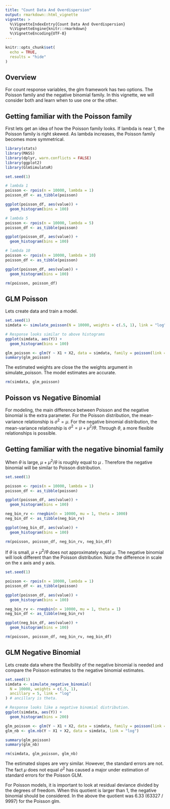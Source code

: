 ---
title: "Count Data And Overdispersion"
output: rmarkdown::html_vignette
vignette: >
  %\VignetteIndexEntry{Count Data And Overdispersion}
  %\VignetteEngine{knitr::rmarkdown}
  %\VignetteEncoding{UTF-8}
---

```{r setup, include=FALSE}
knitr::opts_chunk$set(
  echo = TRUE,
  results = "hide"
)
```

## Overview

For count response variables, the glm framework has two options. The Poisson family and the negative binomial family. In this vignette, we will consider both and learn when to use one or the other.


## Getting familiar with the Poisson family

First lets get an idea of how the Poisson family looks. If lambda is near 1, the Poisson family is right skewed. As lambda increases, the Poisson family becomes more symmetrical. 

```{r PoissonHistogram, echo=TRUE}
library(stats)
library(MASS)
library(dplyr, warn.conflicts = FALSE)
library(ggplot2)
library(GlmSimulatoR)

set.seed(1)

# lambda 1
poisson <- rpois(n = 10000, lambda = 1)
poisson_df <- as_tibble(poisson)

ggplot(poisson_df, aes(value)) +
  geom_histogram(bins = 100)

# lambda 5
poisson <- rpois(n = 10000, lambda = 5)
poisson_df <- as_tibble(poisson)

ggplot(poisson_df, aes(value)) +
  geom_histogram(bins = 100)

# lambda 10
poisson <- rpois(n = 10000, lambda = 10)
poisson_df <- as_tibble(poisson)

ggplot(poisson_df, aes(value)) +
  geom_histogram(bins = 100)
```

```{r, echo=FALSE}
rm(poisson, poisson_df)
```


## GLM Poisson
Lets create data and train a model. 

```{r PoissonGlm, echo=TRUE, results='markup'}
set.seed(1)
simdata <- simulate_poisson(N = 10000, weights = c(.5, 1), link = "log")

# Response looks similar to above histograms
ggplot(simdata, aes(Y)) +
  geom_histogram(bins = 100)

glm_poisson <- glm(Y ~ X1 + X2, data = simdata, family = poisson(link = "log"))
summary(glm_poisson)
```

The estimated weights are close the the weights argument in simulate_poisson. The model estimates are accurate.

```{r, echo=FALSE}
rm(simdata, glm_poisson)
```

## Poisson vs Negative Binomial
For modeling, the main difference between Poisson and the negative binomial is the extra parameter. For the Poisson distribution, the mean-variance relationship is $\sigma^2 =\mu$. For the negative binomial  distribution, the mean-variance relationship is $\sigma^2 = \mu + \mu^2/\theta$.  Through $\theta$, a more flexible relationships is possible.

## Getting familiar with the negative binomial family
When $\theta$ is large, $\mu + \mu^2/\theta$ is roughly equal to $\mu$ . Therefore the negative binomial will be similar to Poisson distribution.

```{r PoissonNegativeBinomial1, echo=TRUE}
set.seed(1)

poisson <- rpois(n = 10000, lambda = 1)
poisson_df <- as_tibble(poisson)

ggplot(poisson_df, aes(value)) +
  geom_histogram(bins = 100)

neg_bin_rv <- rnegbin(n = 10000, mu = 1, theta = 1000)
neg_bin_df <- as_tibble(neg_bin_rv)

ggplot(neg_bin_df, aes(value)) +
  geom_histogram(bins = 100)
```

```{r, echo=FALSE}
rm(poisson, poisson_df, neg_bin_rv, neg_bin_df)
```


If $\theta$ is small, $\mu + \mu^2/\theta$ does not approximately equal $\mu$. The negative binomial will look different than the Poisson distribution. Note the difference in scale on the x axis and y axis.


```{r PoissonNegativeBinomial2, echo=TRUE}
set.seed(1)

poisson <- rpois(n = 10000, lambda = 1)
poisson_df <- as_tibble(poisson)

ggplot(poisson_df, aes(value)) +
  geom_histogram(bins = 100)

neg_bin_rv <- rnegbin(n = 10000, mu = 1, theta = 1)
neg_bin_df <- as_tibble(neg_bin_rv)

ggplot(neg_bin_df, aes(value)) +
  geom_histogram(bins = 100)
```

```{r, echo=FALSE}
rm(poisson, poisson_df, neg_bin_rv, neg_bin_df)
```

## GLM Negative Binomial
Lets create data where the flexibility of the negative binomial is needed and compare the Poisson estimates to the negative binomial estimates. 

```{r NegativeBinomialGlm, echo=TRUE, results='markup'}
set.seed(1)
simdata <- simulate_negative_binomial(
  N = 10000, weights = c(.5, 1),
  ancillary = 5, link = "log"
) # ancillary is theta.

# Response looks like a negative binomial distribution.
ggplot(simdata, aes(Y)) +
  geom_histogram(bins = 200)

glm_poisson <- glm(Y ~ X1 + X2, data = simdata, family = poisson(link = "log"))
glm_nb <- glm.nb(Y ~ X1 + X2, data = simdata, link = "log")

summary(glm_poisson)
summary(glm_nb)
```

```{r, echo=FALSE}
rm(simdata, glm_poisson, glm_nb)
```
The estimated slopes are very similar. However, the standard errors are not. The fact $\mu$ does not equal $\sigma^2$ has caused a major under estimation of standard errors for the Poisson GLM.

For Poisson models, it is important to look at residual deviance divided by the degrees of freedom. When this quotient is larger than 1, the negative binomial should be considered. In the above the quotient was 6.33 (63327 / 9997) for the Poisson glm.
